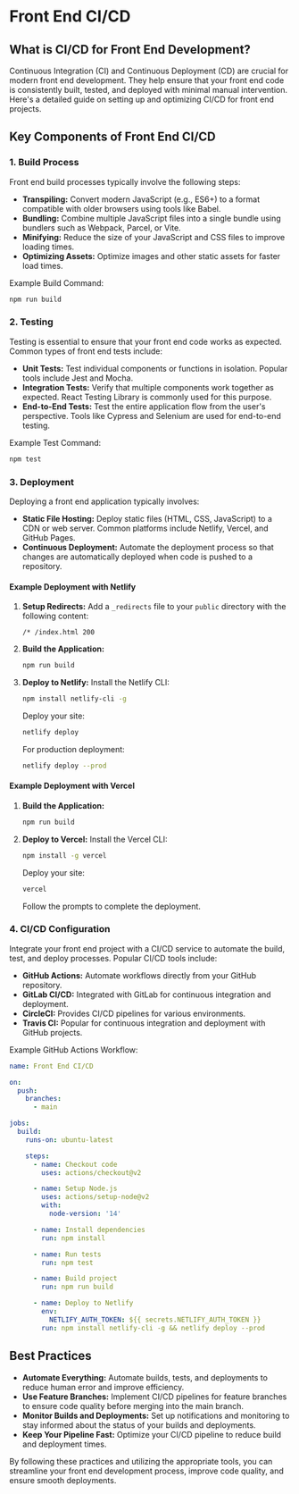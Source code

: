 # Front End CI/CD

## What is CI/CD for Front End Development?

Continuous Integration (CI) and Continuous Deployment (CD) are crucial for modern front end development. They help ensure that your front end code is consistently built, tested, and deployed with minimal manual intervention. Here's a detailed guide on setting up and optimizing CI/CD for front end projects.

## Key Components of Front End CI/CD

### 1. **Build Process**

Front end build processes typically involve the following steps:
- **Transpiling:** Convert modern JavaScript (e.g., ES6+) to a format compatible with older browsers using tools like Babel.
- **Bundling:** Combine multiple JavaScript files into a single bundle using bundlers such as Webpack, Parcel, or Vite.
- **Minifying:** Reduce the size of your JavaScript and CSS files to improve loading times.
- **Optimizing Assets:** Optimize images and other static assets for faster load times.

Example Build Command:
```bash
npm run build
```

### 2. **Testing**

Testing is essential to ensure that your front end code works as expected. Common types of front end tests include:
- **Unit Tests:** Test individual components or functions in isolation. Popular tools include Jest and Mocha.
- **Integration Tests:** Verify that multiple components work together as expected. React Testing Library is commonly used for this purpose.
- **End-to-End Tests:** Test the entire application flow from the user's perspective. Tools like Cypress and Selenium are used for end-to-end testing.

Example Test Command:
```bash
npm test
```

### 3. **Deployment**

Deploying a front end application typically involves:
- **Static File Hosting:** Deploy static files (HTML, CSS, JavaScript) to a CDN or web server. Common platforms include Netlify, Vercel, and GitHub Pages.
- **Continuous Deployment:** Automate the deployment process so that changes are automatically deployed when code is pushed to a repository.

#### Example Deployment with Netlify

1. **Setup Redirects:**
   Add a `_redirects` file to your `public` directory with the following content:
   ```
   /* /index.html 200
   ```

2. **Build the Application:**
   ```bash
   npm run build
   ```

3. **Deploy to Netlify:**
   Install the Netlify CLI:
   ```bash
   npm install netlify-cli -g
   ```
   Deploy your site:
   ```bash
   netlify deploy
   ```
   For production deployment:
   ```bash
   netlify deploy --prod
   ```

#### Example Deployment with Vercel

1. **Build the Application:**
   ```bash
   npm run build
   ```

2. **Deploy to Vercel:**
   Install the Vercel CLI:
   ```bash
   npm install -g vercel
   ```
   Deploy your site:
   ```bash
   vercel
   ```
   Follow the prompts to complete the deployment.

### 4. **CI/CD Configuration**

Integrate your front end project with a CI/CD service to automate the build, test, and deploy processes. Popular CI/CD tools include:
- **GitHub Actions:** Automate workflows directly from your GitHub repository.
- **GitLab CI/CD:** Integrated with GitLab for continuous integration and deployment.
- **CircleCI:** Provides CI/CD pipelines for various environments.
- **Travis CI:** Popular for continuous integration and deployment with GitHub projects.

Example GitHub Actions Workflow:
```yaml
name: Front End CI/CD

on:
  push:
    branches:
      - main

jobs:
  build:
    runs-on: ubuntu-latest

    steps:
      - name: Checkout code
        uses: actions/checkout@v2

      - name: Setup Node.js
        uses: actions/setup-node@v2
        with:
          node-version: '14'

      - name: Install dependencies
        run: npm install

      - name: Run tests
        run: npm test

      - name: Build project
        run: npm run build

      - name: Deploy to Netlify
        env:
          NETLIFY_AUTH_TOKEN: ${{ secrets.NETLIFY_AUTH_TOKEN }}
        run: npm install netlify-cli -g && netlify deploy --prod
```

## Best Practices

- **Automate Everything:** Automate builds, tests, and deployments to reduce human error and improve efficiency.
- **Use Feature Branches:** Implement CI/CD pipelines for feature branches to ensure code quality before merging into the main branch.
- **Monitor Builds and Deployments:** Set up notifications and monitoring to stay informed about the status of your builds and deployments.
- **Keep Your Pipeline Fast:** Optimize your CI/CD pipeline to reduce build and deployment times.

By following these practices and utilizing the appropriate tools, you can streamline your front end development process, improve code quality, and ensure smooth deployments.

